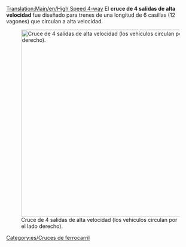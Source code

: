 [[Translation:Main/en/High Speed 4-way]]{{es/Menú de Cruces}}
El '''cruce de 4 salidas de alta velocidad''' fue diseñado para trenes de una longitud de 6 casillas (12 vagones) que circulan a alta velocidad.

[[File:en/High Speed 4-way.png|none|thumb|500px|Cruce de 4 salidas de alta velocidad (los vehículos circulan por el lado derecho).]]

{{es/Criterios sobre cruces|Alto|4|1|0|0|1|1|1|1|0|0|0||Los trenes averiados afectan únicamente una vía.|
* Admite mucho tráfico.
* 38x38 casillas.
* Se puede hacer más grande para trenes más largos.
* El giro a la derecha (la diagonal larga) se puede desplazar hacia adentro para ahorrar algo de espacio.
* Se recomienda activar el parche "Copia y pega".
}}

[[Category:es/Cruces de ferrocarril]]